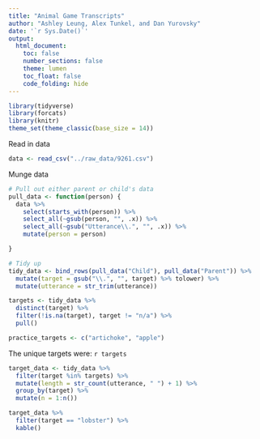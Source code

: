 ```yaml
---
title: "Animal Game Transcripts"
author: "Ashley Leung, Alex Tunkel, and Dan Yurovsky"
date: '`r Sys.Date()`'
output: 
  html_document:
    toc: false
    number_sections: false
    theme: lumen
    toc_float: false
    code_folding: hide
---
```

```r
library(tidyverse)
library(forcats)
library(knitr)
theme_set(theme_classic(base_size = 14))
```

Read in data

```r
data <- read_csv("../raw_data/9261.csv")
```

Munge data 

```r
# Pull out either parent or child's data
pull_data <- function(person) {
  data %>%
    select(starts_with(person)) %>%
    select_all(~gsub(person, "", .x)) %>%
    select_all(~gsub("Utterance\\.", "", .x)) %>%
    mutate(person = person)

}

# Tidy up
tidy_data <- bind_rows(pull_data("Child"), pull_data("Parent")) %>%
  mutate(target = gsub("\\.", "", target) %>% tolower) %>%
  mutate(utterance = str_trim(utterance))

targets <- tidy_data %>%
  distinct(target) %>%
  filter(!is.na(target), target != "n/a") %>%
  pull()

practice_targets <- c("artichoke", "apple") 
```

The unique targets were: `r targets`

```r
target_data <- tidy_data %>%
  filter(target %in% targets) %>%
  mutate(length = str_count(utterance, " ") + 1) %>%
  group_by(target) %>%
  mutate(n = 1:n()) 
```

```r
target_data %>%
  filter(target == "lobster") %>%
  kable()
```